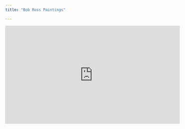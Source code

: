 ```yaml
---
title: "Bob Ross Paintings"

---
```


<iframe width="560" height="315" src="https://www.youtube.com/embed/sD993H5FBIY" title="YouTube video player" frameborder="0" allow="accelerometer; autoplay; clipboard-write; encrypted-media; gyroscope; picture-in-picture" allowfullscreen></iframe>
